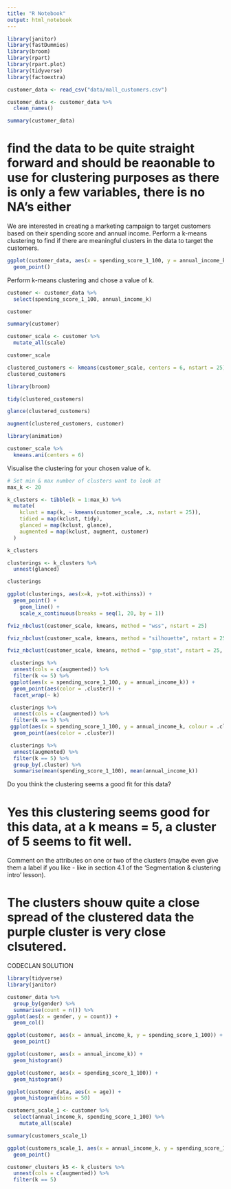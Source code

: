 ```yaml
---
title: "R Notebook"
output: html_notebook
---
```


```r
library(janitor)
library(fastDummies)
library(broom)
library(rpart)
library(rpart.plot)
library(tidyverse)
library(factoextra)
```

```r
customer_data <- read_csv("data/mall_customers.csv")
```

```r
customer_data <- customer_data %>%
  clean_names()
```

```r
summary(customer_data)
```

# find the data to be quite straight forward and should be reaonable to use for clustering purposes as there is only a few variables, there is no NA's either

We are interested in creating a marketing campaign to target customers based on their spending score and annual income. Perform a k-means clustering to find if there are meaningful clusters in the data to target the customers.

```r
ggplot(customer_data, aes(x = spending_score_1_100, y = annual_income_k)) +
  geom_point()
```


Perform k-means clustering and chose a value of k.

```r
customer <- customer_data %>%
  select(spending_score_1_100, annual_income_k)

customer
```

```r
summary(customer)
```

```r
customer_scale <- customer %>%
  mutate_all(scale)

customer_scale
```

```r
clustered_customers <- kmeans(customer_scale, centers = 6, nstart = 25)
clustered_customers
```

```r
library(broom)
```

```r
tidy(clustered_customers)

```

```r
glance(clustered_customers)
```


```r
augment(clustered_customers, customer)
```

```r
library(animation)

customer_scale %>% 
  kmeans.ani(centers = 6)
```


Visualise the clustering for your chosen value of k.

```r
# Set min & max number of clusters want to look at 
max_k <- 20 

k_clusters <- tibble(k = 1:max_k) %>%
  mutate(
    kclust = map(k, ~ kmeans(customer_scale, .x, nstart = 25)), 
    tidied = map(kclust, tidy),
    glanced = map(kclust, glance),
    augmented = map(kclust, augment, customer)
  )

k_clusters

```

```r
clusterings <- k_clusters %>%
  unnest(glanced)

clusterings
```

```r
ggplot(clusterings, aes(x=k, y=tot.withinss)) +
  geom_point() +
    geom_line() +
    scale_x_continuous(breaks = seq(1, 20, by = 1))
```

```r
fviz_nbclust(customer_scale, kmeans, method = "wss", nstart = 25)
```

```r
fviz_nbclust(customer_scale, kmeans, method = "silhouette", nstart = 25)
```

```r
fviz_nbclust(customer_scale, kmeans, method = "gap_stat", nstart = 25, k.max = 10)
```

```r
 clusterings %>% 
  unnest(cols = c(augmented)) %>%
  filter(k <= 5) %>%
 ggplot(aes(x = spending_score_1_100, y = annual_income_k)) +
  geom_point(aes(color = .cluster)) + 
  facet_wrap(~ k)
```

```r
 clusterings %>% 
  unnest(cols = c(augmented)) %>%
  filter(k == 5) %>%
 ggplot(aes(x = spending_score_1_100, y = annual_income_k, colour = .cluster)) +
  geom_point(aes(color = .cluster)) 
```

```r
 clusterings %>% 
  unnest(augmented) %>%
  filter(k == 5) %>%
  group_by(.cluster) %>%
  summarise(mean(spending_score_1_100), mean(annual_income_k))
```


Do you think the clustering seems a good fit for this data?

# Yes this clustering seems good for this data, at a k means = 5, a cluster of 5 seems to fit well.

Comment on the attributes on one or two of the clusters (maybe even give them a label if you like - like in section 4.1 of the ‘Segmentation & clustering intro’ lesson).

# The clusters shouw quite a close spread of the clustered data the purple cluster is very close clsutered.

CODECLAN SOLUTION

```r
library(tidyverse)
library(janitor)
```

```r
customer_data %>%
  group_by(gender) %>%
  summarise(count = n()) %>%
ggplot(aes(x = gender, y = count)) +
  geom_col()
```

```r
ggplot(customer, aes(x = annual_income_k, y = spending_score_1_100)) +
  geom_point()
```

```r
ggplot(customer, aes(x = annual_income_k)) +
  geom_histogram()
```

```r
ggplot(customer, aes(x = spending_score_1_100)) +
  geom_histogram()
```

```r
ggplot(customer_data, aes(x = age)) +
  geom_histogram(bins = 50)
```

```r
customers_scale_1 <- customer %>% 
  select(annual_income_k, spending_score_1_100) %>%
    mutate_all(scale)

summary(customers_scale_1)
```

```r
ggplot(customers_scale_1, aes(x = annual_income_k, y = spending_score_1_100)) +
  geom_point()
```

```r
customer_clusters_k5 <- k_clusters %>% 
  unnest(cols = c(augmented)) %>%
  filter(k == 5) 
```

